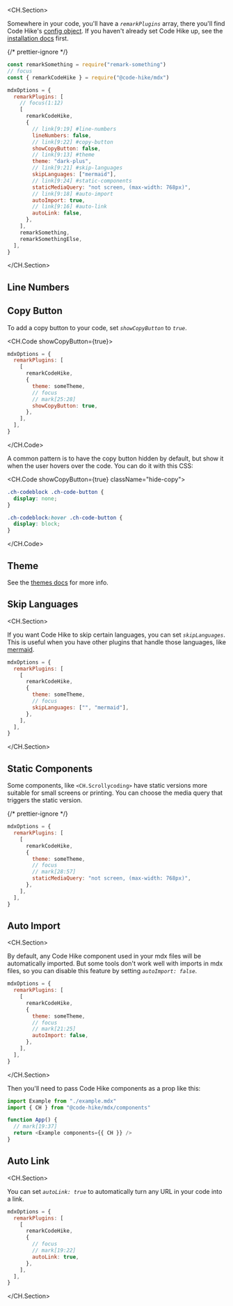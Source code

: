 <CH.Section>

Somewhere in your code, you'll have a _`remarkPlugins`_ array, there you'll find Code Hike's [config object](focus://9:13). If you haven't already set Code Hike up, see the [installation docs](installation) first.

{/* prettier-ignore */}
```js your.config.js
const remarkSomething = require("remark-something")
// focus
const { remarkCodeHike } = require("@code-hike/mdx")

mdxOptions = {
  remarkPlugins: [
    // focus(1:12)
    [
      remarkCodeHike,
      {
        // link[9:19] #line-numbers
        lineNumbers: false,
        // link[9:22] #copy-button
        showCopyButton: false,
        // link[9:13] #theme
        theme: "dark-plus",
        // link[9:21] #skip-languages
        skipLanguages: ["mermaid"],
        // link[9:24] #static-components
        staticMediaQuery: "not screen, (max-width: 768px)",
        // link[9:18] #auto-import
        autoImport: true,
        // link[9:16] #auto-link
        autoLink: false,
      },
    ],
    remarkSomething,
    remarkSomethingElse,
  ],
}
```

</CH.Section>

## Line Numbers

<LineNumbersSection />

## Copy Button

To add a copy button to your code, set _`showCopyButton`_ to _`true`_.

<CH.Code showCopyButton={true}>

```js your.config.js
mdxOptions = {
  remarkPlugins: [
    [
      remarkCodeHike,
      {
        theme: someTheme,
        // focus
        // mark[25:28]
        showCopyButton: true,
      },
    ],
  ],
}
```

</CH.Code>

A common pattern is to have the copy button hidden by default, but show it when the user hovers over the code. You can do it with this CSS:

<CH.Code showCopyButton={true} className="hide-copy">

```css
.ch-codeblock .ch-code-button {
  display: none;
}

.ch-codeblock:hover .ch-code-button {
  display: block;
}
```

</CH.Code>

## Theme

See the [themes docs](themes) for more info.

## Skip Languages

<CH.Section>

If you want Code Hike to skip certain languages, you can set _`skipLanguages`_. This is useful when you have other plugins that handle those languages, like [mermaid](https://github.com/mermaid-js/mermaid).

```js
mdxOptions = {
  remarkPlugins: [
    [
      remarkCodeHike,
      {
        theme: someTheme,
        // focus
        skipLanguages: ["", "mermaid"],
      },
    ],
  ],
}
```

</CH.Section>

## Static Components

Some components, like `<CH.Scrollycoding>` have static versions more suitable for small screens or printing. You can choose the media query that triggers the static version.

{/* prettier-ignore */}
```js
mdxOptions = {
  remarkPlugins: [
    [
      remarkCodeHike,
      {
        theme: someTheme,
        // focus
        // mark[28:57]
        staticMediaQuery: "not screen, (max-width: 768px)",
      },
    ],
  ],
}
```

## Auto Import

<CH.Section>

By default, any Code Hike component used in your mdx files will be automatically imported. But some tools don't work well with imports in mdx files, so you can disable this feature by setting _`autoImport: false`_.

```js
mdxOptions = {
  remarkPlugins: [
    [
      remarkCodeHike,
      {
        theme: someTheme,
        // focus
        // mark[21:25]
        autoImport: false,
      },
    ],
  ],
}
```

</CH.Section>

Then you'll need to pass Code Hike components as a prop like this:

```js
import Example from "./example.mdx"
import { CH } from "@code-hike/mdx/components"

function App() {
  // mark[19:37]
  return <Example components={{ CH }} />
}
```

## Auto Link

<CH.Section>

You can set _`autoLink: true`_ to automatically turn any URL in your code into a link.

```js
mdxOptions = {
  remarkPlugins: [
    [
      remarkCodeHike,
      {
        // focus
        // mark[19:22]
        autoLink: true,
      },
    ],
  ],
}
```

</CH.Section>
